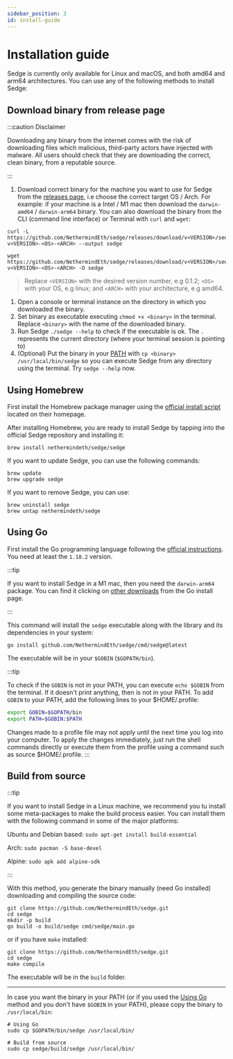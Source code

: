 ```yaml
---
sidebar_position: 3
id: install-guide
---
```



# Installation guide

Sedge is currently only available for Linux and macOS, and both amd64 and arm64 architectures. You can use any of the following methods to install Sedge:

## Download binary from release page

:::caution Disclaimer

Downloading any binary from the internet comes with the risk of downloading files which malicious, third-party actors have injected with malware. All users should check that they are downloading the correct, clean binary, from a reputable source.

:::

1. Download correct binary for the machine you want to use for Sedge from the [releases page](https://github.com/NethermindEth/sedge/releases), i.e choose the correct target OS / Arch. For example: if your machine is a Intel / M1 mac then download the `darwin-amd64` / `darwin-arm64` binary. You can also download the binary from the CLI (command line interface) or Terminal with `curl` and `wget`:

<Tabs groupId="download-cmds">
  <TabItem value="curl" label="curl">

  ```
  curl -L https://github.com/NethermindEth/sedge/releases/download/v<VERSION>/sedge-v<VERSION>-<OS>-<ARCH> --output sedge
  ```

  </TabItem>
  <TabItem value="wget" label="wget">

  ```
  wget https://github.com/NethermindEth/sedge/releases/download/v<VERSION>/sedge-v<VERSION>-<OS>-<ARCH> -O sedge
  ```

  </TabItem>
</Tabs>

  > Replace `<VERSION>` with the desired version number, e.g 0.1.2; `<OS>` with your OS, e.g linux; and `<ARCH>` with your architecture, e.g amd64.

1. Open a console or terminal instance on the directory in which you downloaded the binary.
1. Set binary as executable executing `chmod +x <binary>` in the terminal. Replace `<binary>` with the name of the downloaded binary.
1. Run Sedge `./sedge --help` to check if the executable is ok. The `.` represents the current directory (where your terminal session is pointing to)
1. (Optional) Put the binary in your [PATH](https://en.wikipedia.org/wiki/PATH_(variable)) with `cp <binary> /usr/local/bin/sedge` so you can execute Sedge from any directory using the terminal. Try `sedge --help` now.
## Using Homebrew

First install the Homebrew package manager using the [official install script](https://brew.sh/) located on their homepage.

After installing Homebrew, you are ready to install Sedge by tapping into the official Sedge repository and installing it:

```
brew install nethermindeth/sedge/sedge
```

If you want to update Sedge, you can use the following commands:
```
brew update
brew upgrade sedge
```

If you want to remove Sedge, you can use:

```
brew uninstall sedge
brew untap nethermindeth/sedge
```

## Using Go

First install the Go programming language following the [official instructions](https://go.dev/doc/install). You need at least the `1.18.2` version.

:::tip

If you want to install Sedge in a M1 mac, then you need the `darwin-arm64` package. You can find it clicking on [other downloads](https://go.dev/dl/) from the Go install page.

:::

This command will install the `sedge` executable along with the library and its dependencies in your system:

```
go install github.com/NethermindEth/sedge/cmd/sedge@latest
```

The executable will be in your `$GOBIN` (`$GOPATH/bin`).

:::tip

To check if the `GOBIN` is not in your PATH, you can execute `echo $GOBIN` from the terminal. If it doesn't print anything, then is not in your PATH. To add `GOBIN` to your PATH, add the following lines to your $HOME/.profile:

```bash
export GOBIN=$GOPATH/bin
export PATH=$GOBIN:$PATH
```

Changes made to a profile file may not apply until the next time you log into your computer. To apply the changes immediately, just run the shell commands directly or execute them from the profile using a command such as source $HOME/.profile.
:::

## Build from source
:::tip

If you want to install Sedge in a Linux machine, we recommend you tu install some meta-packages to make the build process easier. You can install them with the following command in some of the major platforms:

Ubuntu and Debian based: `sudo apt-get install build-essential`

Arch: `sudo pacman -S base-devel`

Alpine: `sudo apk add alpine-sdk`

:::

With this method, you generate the binary manually (need Go installed) downloading and compiling the source code:

```
git clone https://github.com/NethermindEth/sedge.git
cd sedge
mkdir -p build
go build -o build/sedge cmd/sedge/main.go
```

or if you have `make` installed:

```
git clone https://github.com/NethermindEth/sedge.git
cd sedge
make compile
```

The executable will be in the `build` folder.

---
In case you want the binary in your PATH (or if you used the [Using Go](#using-go) method and you don't have `$GOBIN` in your PATH), please copy the binary to `/usr/local/bin`:

```
# Using Go
sudo cp $GOPATH/bin/sedge /usr/local/bin/

# Build from source
sudo cp sedge/build/sedge /usr/local/bin/
```
